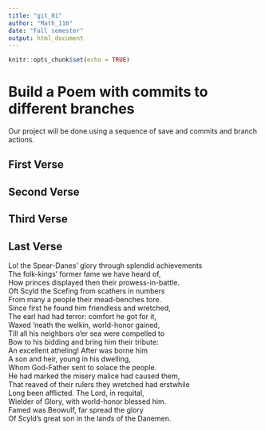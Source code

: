 ```yaml
---
title: "git_01"
author: "Math_116"
date: "Fall semester"
output: html_document
---
```


```r
knitr::opts_chunk$set(echo = TRUE)
```
# Build a Poem with commits to different branches
Our project will be done using a sequence of save and commits and branch actions.
<!-- Do not modify or change any text in "!--" bracketed areas such as this --- these are instructions to
you, if you change any of this the git program will notice it and compromise your git merging strategy !-->

## First Verse 
<!--Put the first five lines of a poem by Lewis Carrol in this section!-->

## Second Verse
<!--Put the first five lines of a poem by Robert Frost here!-->

## Third Verse
<!--Put the first two verses of The Walrus and the Carpenter here!-->

## Last Verse
<!--Put a short poem of your choice 8-20 lines,here!-->

Lo! the Spear-Danes’ glory through splendid achievements  
The folk-kings’ former fame we have heard of,  
How princes displayed then their prowess-in-battle.  
Oft Scyld the Scefing from scathers in numbers  
From many a people their mead-benches tore.  
Since first he found him friendless and wretched,  
The earl had had terror: comfort he got for it,  
Waxed ’neath the welkin, world-honor gained,  
Till all his neighbors o’er sea were compelled to  
Bow to his bidding and bring him their tribute:  
An excellent atheling! After was borne him  
A son and heir, young in his dwelling,  
Whom God-Father sent to solace the people.  
He had marked the misery malice had caused them,  
That reaved of their rulers they wretched had erstwhile  
Long been afflicted. The Lord, in requital,  
Wielder of Glory, with world-honor blessed him.  
Famed was Beowulf, far spread the glory  
Of Scyld’s great son in the lands of the Danemen.  
